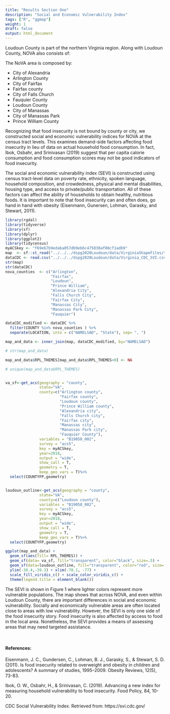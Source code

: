 ```yaml
---
title: "Results Section One"
description: "Social and Economic Vulnerability Index"
tags: ["R", "ggmap"]
weight: 1
draft: false
output: html_document
---
```


Loudoun County is part of the northern Virginia region. Along with Loudoun County, NOVA also consists of:

The NoVA area is composed by:

* City of Alexandria
+ Arlington County
+ City of Fairfax
+ Fairfax county
+ City of Falls Church
+ Fauquier County
+ Loudoun County
+ City of Manassas
+ City of Manassas Park
+ Prince William County

Recognizing that food insecurity is not bound by county or city, we constructed social and economic vulnerability indices for NOVA at the census tract levels. This examines demand-side factors affecting food insecurity in lieu of data on actual household food consumption. In fact, Ibok, Osbahr, and Srinivasan (2019) suggest that per capita calorie consumption and food consumption scores may not be good indicators of food insecurity. 

The social and economic vulnerability index (SEVI) is constructed using census tract-level data on poverty rate, ethnicity, spoken language, household composition, and crowdedness, physical and mental disabilities, housing type, and access to private/public transportation. All of these factors can affect the ability of households to obtain healthy, nutritious foods. It is important to note that food insecurity can and often does, go hand in hand with obesity (Eisenmann, Gunersen, Lohman, Garasky, and Stewart, 2011).


```r
library(rgdal)
library(tidyverse)
library(sf)
library(dplyr)
library(ggplot2)
library(tidycensus)
myACSkey <- "f69e67b9edaba057db9eb6c475030af08cf1adb9"
map  <- sf::st_read("../../../dspg2020Loudoun/data/VirginiaShapeFiles/tl_2019_51_tract.shp", stringsAsFactors = FALSE)
dataCDC <- read.csv("../../../dspg2020Loudoun/data/Virginia_CDC_SVI.csv")
str(map)
str(dataCDC)
nova_counties  <- c("Arlington",
                    "Fairfax",
                    "Loudoun",
                    "Prince William",
                    "Alexandria City",
                    "Falls Church City",
                    "Fairfax City",
                    "Manassas City",
                    "Manassas Park City",
                    "Fauquier")

dataCDC_modified <- dataCDC %>%
  filter(COUNTY %in% nova_counties ) %>%
  separate(LOCATION, into = c("NAMELSAD", "State"), sep= ", ")

map_and_data <- inner_join(map, dataCDC_modified, by="NAMELSAD")

# str(map_and_data)

map_and_data$RPL_THEMES[map_and_data$RPL_THEMES<0] <- NA

# unique(map_and_data$RPL_THEMES)


va_sf<-get_acs(geography = "county",
               state="VA",
               county=c("Arlington county",
                        "Fairfax county",
                        "Loudoun county",
                        "Prince William county",
                        "Alexandria city",
                        "Falls Church city",
                        "Fairfax city",
                        "Manassas city",
                        "Manassas Park city",
                        "Fauquier County"),
               variables = "B19058_002",
               survey = "acs5",
               key = myACSkey,
               year=2018,
               output = "wide",
               show_call = T,
               geometry = T,
               keep_geo_vars = T)%>%
  select(COUNTYFP,geometry)


loudoun_outline<-get_acs(geography = "county",
               state="VA",
               county=c("Loudoun county"),
               variables = "B19058_002",
               survey = "acs5",
               key = myACSkey,
               year=2018,
               output = "wide",
               show_call = T,
               geometry = T,
               keep_geo_vars = T)%>%
  select(COUNTYFP,geometry)

```
```r
ggplot(map_and_data) + 
  geom_sf(aes(fill= RPL_THEMES)) +
  geom_sf(data= va_sf, fill="transparent", color="black", size=.5) +
  geom_sf(data=loudoun_outline, fill="transparent", color="red", size=.75) +
  ylim(-38.4,-39.3) + xlim(-78.1, -77) + 
  scale_fill_viridis_c() + scale_color_viridis_c() +
  theme(legend.title = element_blank()) 
```
<!-- ![](/knitted_demographics_Loudoun_files/figure-html/plot-1.png){style="width:75%; display: block; margin-left: auto; margin-right: auto;"} -->

The SEVI is shown in Figure 1 where lighter colors represent more vulnerable populations. The map shows that across NOVA, and even within Loudoun County, there are important differences in social and economic vulnerability. Socially and economically vulnerable areas are often located close to areas with low vulnerability. However, the SEVI is only one side of the food insecurity story. Food insecurity is also affected by access to food in the local area. Nonetheless, the SEVI provides a means of assessing areas that may need targeted assistance.

<br>

#### References:
Eisenmann, J. C., Gundersen, C., Lohman, B. J., Garasky, S., & Stewart, S. D. (2011). Is food insecurity related to overweight and obesity in children and adolescents? A summary of studies, 1995–2009. Obesity Reviews, 12(5), 73-83.

Ibok, O. W., Osbahr, H., & Srinivasan, C. (2019). Advancing a new index for measuring household vulnerability to food insecurity. Food Policy, 84, 10-20. 

CDC Social Vulnerability Index. Retrieved from: https://svi.cdc.gov/